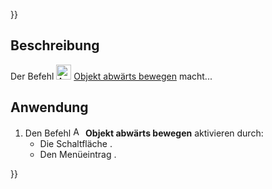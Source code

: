 {{UnfinishedDocu{{#translation:}}}}
<languages/>

{{Docnav/de
|[[Assembly3_MoveItemUp/de|Objekt aufwärts bewegen]]
|[[Assembly3_MultiplyConstraint/de|Beziehung vervielfältigen]]
|[[Assembly3_Workbench/de|Assembly3]]
|IconL=Assembly_TreeItemUp.svg‎‎
|IconR=Assembly_ConstraintMultiply.svg‎‎
|IconC=Assembly3_workbench_icon.svg
}}

{{GuiCommand/de
|Name=Assembly3 MoveItemDown
|Name/de=Assembly3 ObjektAbwärtsBewegen
|Icon=Assembly_TreeItemDown.svg‎‎
|MenuLocation=Assembly3 → Move item down
|Workbenches=[[Assembly3_Workbench/de|Assembly3]]
}}

<span id="Description"></span>
==Beschreibung==

Der Befehl [[Image:Assembly_TreeItemDown.svg|24px]] [[Assembly3_MoveItemDown/de|Objekt abwärts bewegen]] macht...

<span id="Usage"></span>
==Anwendung==

# Den Befehl [[Image:Assembly_TreeItemDown.svg|16px]] '''Objekt abwärts bewegen''' aktivieren durch:
#* Die Schaltfläche {{Button|[[Image:Assembly_TreeItemDown.svg|16px]] [[Assembly3_MoveItemDown/de|Objekt abwärts bewegen]]}}.
#* Den Menüeintrag {{MenuCommand|Assembly3 → [[Image:Assembly_TreeItemDown.svg|16px]] Objekt abwärts bewegen}}.


{{Docnav/de
|[[Assembly3_MoveItemUp/de|Objekt aufwärts bewegen]]
|[[Assembly3_MultiplyConstraint/de|Beziehung vervielfältigen]]
|[[Assembly3_Workbench/de|Assembly3]]
|IconL=Assembly_TreeItemUp.svg‎‎
|IconR=Assembly_ConstraintMultiply.svg‎‎
|IconC=Assembly3_workbench_icon.svg
}}
 
{{Userdocnavi{{#translation:}}}}